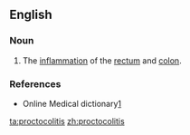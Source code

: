 ==English==

===Noun===
{{en-noun|-}}

# {{context|pathology}} The [[inflammation]] of the [[rectum]] and [[colon]].

===References===
* Online Medical dictionary[http://cancerweb.ncl.ac.uk/cgi-bin/omd?proctocolitis]

[[ta:proctocolitis]]
[[zh:proctocolitis]]